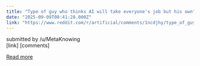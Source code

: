 ```yaml
---
title: "Type of guy who thinks AI will take everyone's job but his own"
date: "2025-09-09T08:41:28.000Z"
link: "https://www.reddit.com/r/artificial/comments/1ncdjhy/type_of_guy_who_thinks_ai_will_take_everyones_job/"
---
```


submitted by    /u/MetaKnowing  
 [link]   [comments]

[Read more](https://www.reddit.com/r/artificial/comments/1ncdjhy/type_of_guy_who_thinks_ai_will_take_everyones_job/)
